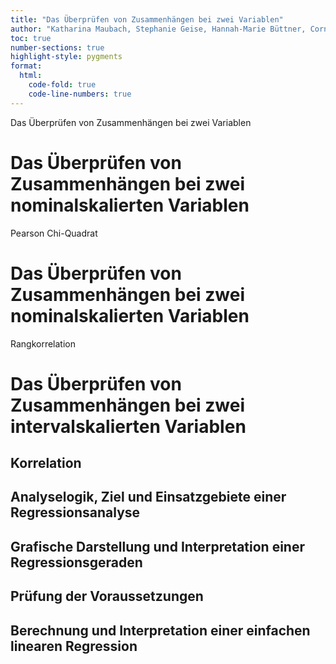 ```yaml
---
title: "Das Überprüfen von Zusammenhängen bei zwei Variablen"
author: "Katharina Maubach, Stephanie Geise, Hannah-Marie Büttner, Cornelius Puschmann, & Patrick Zerrer"
toc: true
number-sections: true
highlight-style: pygments
format:
  html:
    code-fold: true
    code-line-numbers: true
---
```


Das Überprüfen von Zusammenhängen bei zwei Variablen

# Das Überprüfen von Zusammenhängen bei zwei nominalskalierten Variablen

Pearson Chi-Quadrat

# Das Überprüfen von Zusammenhängen bei zwei nominalskalierten Variablen

Rangkorrelation

# Das Überprüfen von Zusammenhängen bei zwei intervalskalierten Variablen

## Korrelation

## Analyselogik, Ziel und Einsatzgebiete einer Regressionsanalyse

## Grafische Darstellung und Interpretation einer Regressionsgeraden

## Prüfung der Voraussetzungen

## Berechnung und Interpretation einer einfachen linearen Regression